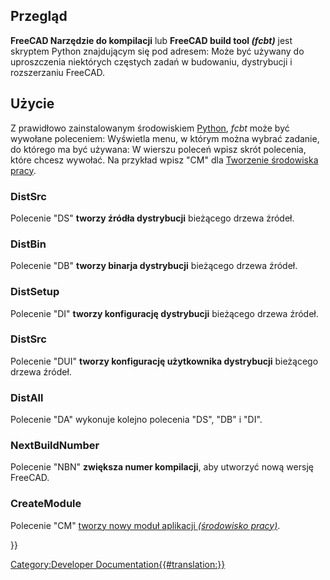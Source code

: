 <languages/>

{{Docnav/pl
|[[Testing/l|Środowisko pracy Test]]
|[[Continuous_Integration/pl|Ciągła integracja]]
}}

{{TOCright}}

==Przegląd==
'''FreeCAD Narzędzie do kompilacji''' lub '''FreeCAD build tool ''(fcbt)''''' jest skryptem Python znajdującym się pod adresem:
{{Code|code=
trunc/src/Tools/fcbt.py
}}
Może być używany do uproszczenia niektórych częstych zadań w budowaniu, dystrybucji i rozszerzaniu FreeCAD.

== Użycie ==
Z prawidłowo zainstalowanym środowiskiem [[wikipedia:Python (programming language)|Python]], ''fcbt'' może być wywołane poleceniem:
{{Code|code=
python fbct.py
}}
Wyświetla menu, w którym można wybrać zadanie, do którego ma być używana:
{{Code|code=
FreeCAD Build Tool
 Usage:
    fcbt <command name> [command parameter]
 possible commands are:
  - DistSrc         (DS)   Build a source Distr. of the current source tree
  - DistBin         (DB)   Build a binary Distr. of the current source tree
  - DistSetup       (DI)   Build a Setup Distr. of the current source tree
  - DistSetup       (DUI)  Build a User Setup Distr. of the current source tree
  - DistAll         (DA)   Run all three above modules
  - NextBuildNumber (NBN)  Increase the Build Number of this Version
  - CreateModule    (CM)   Insert a new FreeCAD Module (Workbench) in the module directory
 
 For help on the modules type:
   fcbt <command name> ?
}}
W wierszu poleceń wpisz skrót polecenia, które chcesz wywołać. Na przykład wpisz "CM" dla [[Workbench_creation/pl|Tworzenie środowiska pracy]].

=== DistSrc ===
Polecenie "DS" '''tworzy źródła dystrybucji''' bieżącego drzewa źródeł.

=== DistBin ===
Polecenie "DB" '''tworzy binarja dystrybucji''' bieżącego drzewa źródeł.

=== DistSetup ===
Polecenie "DI" '''tworzy konfigurację dystrybucji''' bieżącego drzewa źródeł.

=== DistSrc ===
Polecenie "DUI" '''tworzy konfigurację użytkownika dystrybucji''' bieżącego drzewa źródeł.

=== DistAll ===
Polecenie "DA" wykonuje kolejno polecenia "DS", "DB" i "DI".

=== NextBuildNumber ===
Polecenie "NBN" '''zwiększa numer kompilacji''', aby utworzyć nową wersję FreeCAD.

===CreateModule===
Polecenie "CM" [[Workbench_creation/pl|tworzy nowy moduł aplikacji ''(środowisko pracy)'']].


{{Docnav/pl
|[[Testing/l|Środowisko pracy Test]]
|[[Continuous_Integration/pl|Ciągła integracja]]
}}

{{Userdocnavi{{#translation:}}}}
[[Category:Developer Documentation{{#translation:}}]]
{{clear}}